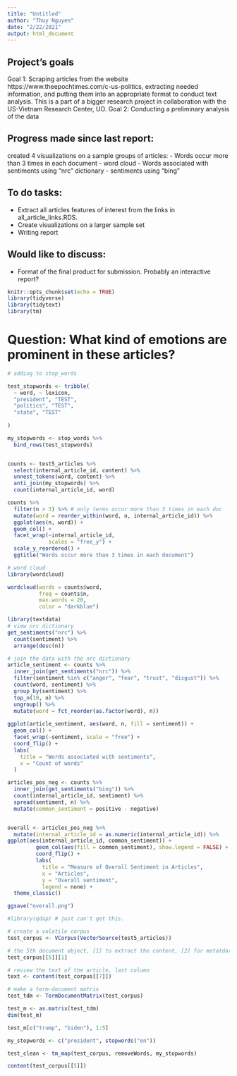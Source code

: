 ```yaml
---
title: "Untitled"
author: "Thuy Nguyen"
date: "2/22/2021"
output: html_document
---
```


## Project's goals
Goal 1: Scraping articles from the website https://www.theepochtimes.com/c-us-politics, extracting needed information, and putting them into an appropriate format to conduct text analysis. This is a part of a bigger research project in collaboration with the US-Vietnam Research Center, UO. 
Goal 2: Conducting a preliminary analysis of the data

## Progress made since last report:

created 4 visualizations on a sample groups of articles: 
- Words occur more than 3 times in each document
- word cloud
- Words associated with sentiments using "nrc" dictionary
- sentiments using "bing"

## To do tasks: 

- Extract all articles features of interest from the links in all_article_links.RDS.
- Create visualizations on a larger sample set
- Writing report

## Would like to discuss:

- Format of the final product for submission. Probably an interactive report?

```r
knitr::opts_chunk$set(echo = TRUE)
library(tidyverse)
library(tidytext)
library(tm)
```

# Question: What kind of emotions are prominent in these articles?

```r
# adding to stop_words

test_stopwords <- tribble(
  ~ word, ~ lexicon, 
  "president", "TEST",
  "politics", "TEST",
  "state", "TEST"
  
)

my_stopwords <- stop_words %>% 
  bind_rows(test_stopwords)


counts <- test5_articles %>% 
  select(internal_article_id, content) %>% 
  unnest_tokens(word, content) %>% 
  anti_join(my_stopwords) %>% 
  count(internal_article_id, word)

counts %>% 
  filter(n > 3) %>% # only terms occur more than 3 times in each doc
  mutate(word = reorder_within(word, n, internal_article_id)) %>% 
  ggplot(aes(n, word)) +
  geom_col() +
  facet_wrap(~internal_article_id,
             scales = "free_y") +
  scale_y_reordered() +
  ggtitle("Words occur more than 3 times in each document")

```

```r
# word cloud
library(wordcloud)

wordcloud(words = counts$word,
          freq = counts$n,
          max.words = 20, 
          color = "darkblue")
```

```r
library(textdata)
# view nrc dictionary
get_sentiments("nrc") %>% 
  count(sentiment) %>% 
  arrange(desc(n))

# join the data with the nrc dictionary 
article_sentiment <- counts %>% 
  inner_join(get_sentiments("nrc")) %>% 
  filter(sentiment %in% c("anger", "fear", "trust", "disgust")) %>% 
  count(word, sentiment) %>% 
  group_by(sentiment) %>% 
  top_n(10, n) %>% 
  ungroup() %>% 
  mutate(word = fct_reorder(as.factor(word), n))
  
ggplot(article_sentiment, aes(word, n, fill = sentiment)) +
  geom_col() +
  facet_wrap(~sentiment, scale = "free") +
  coord_flip() +
  labs(
    title = "Words associated with sentiments",
    x = "Count of words"
  )
```

```r
articles_pos_neg <- counts %>% 
  inner_join(get_sentiments("bing")) %>% 
  count(internal_article_id, sentiment) %>% 
  spread(sentiment, n) %>% 
  mutate(common_sentiment = positive - negative)


overall <- articles_pos_neg %>% 
  mutate(internal_article_id = as.numeric(internal_article_id)) %>% 
ggplot(aes(internal_article_id, common_sentiment)) +
         geom_col(aes(fill = common_sentiment), show.legend = FALSE) +
         coord_flip() +
         labs(
           title = "Measure of Overall Sentiment in Articles", 
           x = "Articles", 
           y = "Overall sentiment", 
           legend = none) +
  theme_classic()

ggsave("overall.png")

```

```r
#library(qdap) # just can't get this. 

# create a volatile corpus
test_corpus <- VCorpus(VectorSource(test5_articles))

# the 5th document object, [1] to extract the content, [2] for metatdata 
test_corpus[[5]][1]

# review the text of the article, last column
text <- content(test_corpus[[7]]) 

# make a term-document matrix 
test_tdm <- TermDocumentMatrix(test_corpus)

test_m <- as.matrix(test_tdm)
dim(test_m) 

test_m[c("trump", "biden"), 1:5]

my_stopwords <- c("president", stopwords("en"))

test_clean <- tm_map(test_corpus, removeWords, my_stopwords)

content(test_corpus[[5]])

```

